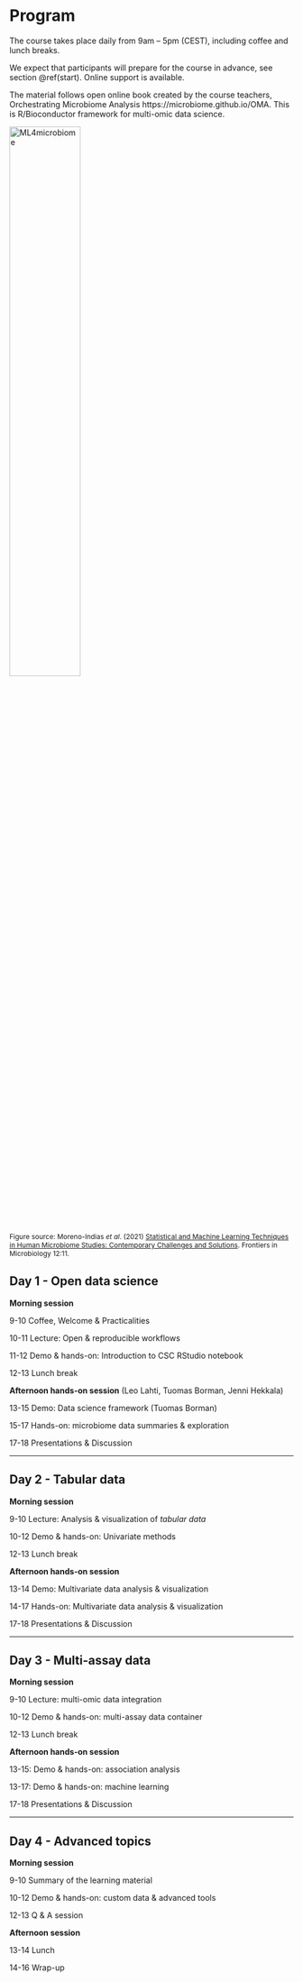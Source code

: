 # Program

The course takes place daily from 9am – 5pm (CEST), including
coffee and lunch breaks.

We expect that participants will prepare for the course in advance, see section
\@ref(start). Online support is available.


The material follows open online book created by the course teachers,
Orchestrating Microbiome Analysis
https://microbiome.github.io/OMA. This is R/Bioconductor framework for
multi-omic data science.


<img src="fig.png" alt="ML4microbiome" width="50%"/>
<p style="font-size:12px">Figure source: Moreno-Indias _et al_. (2021) [Statistical and Machine Learning Techniques in Human Microbiome Studies: Contemporary Challenges and Solutions](https://doi.org/10.3389/fmicb.2021.635781). Frontiers in Microbiology 12:11.</p>


## Day 1 - Open data science 

**Morning session**

9-10 Coffee, Welcome & Practicalities

10-11 Lecture: Open & reproducible workflows 

11-12 Demo & hands-on: Introduction to CSC RStudio notebook 

12-13 Lunch break


**Afternoon hands-on session** (Leo Lahti, Tuomas Borman, Jenni Hekkala)

13-15 Demo: Data science framework (Tuomas Borman)

15-17 Hands-on: microbiome data summaries & exploration 

17-18 Presentations & Discussion


----------------------------------------------------------------

## Day 2 - Tabular data 

**Morning session**

 9-10 Lecture: Analysis & visualization of _tabular data_

10-12 Demo & hands-on: Univariate methods

12-13 Lunch break

**Afternoon hands-on session**

13-14 Demo: Multivariate data analysis & visualization

14-17 Hands-on: Multivariate data analysis & visualization

17-18 Presentations & Discussion

----------------------------------------------------------------

## Day 3 - Multi-assay data

**Morning session**

 9-10 Lecture: multi-omic data integration

10-12 Demo & hands-on: multi-assay data container

12-13 Lunch break


**Afternoon hands-on session**

13-15: Demo & hands-on: association analysis

13-17: Demo & hands-on: machine learning

17-18 Presentations & Discussion


-----------------------------------------------------------------

## Day 4 - Advanced topics

**Morning session**

 9-10 Summary of the learning material

10-12 Demo & hands-on: custom data & advanced tools

12-13 Q & A session


**Afternoon session**

13-14 Lunch

14-16 Wrap-up




